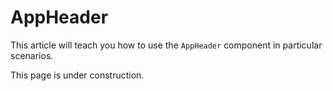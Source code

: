 
# AppHeader

This article will teach you how to use the `AppHeader` component in particular scenarios.

<Callout type="warning">
This page is under construction.
</Callout>
